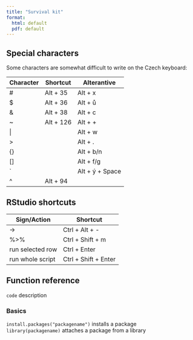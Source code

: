 ```yaml
---
title: "Survival kit"
format:
  html: default
  pdf: default
---
```


## Special characters

Some characters are somewhat difficult to write on the Czech keyboard:

| Character | Shortcut  | Alterantive |
|-----------|-----------|-------------|
| \#        | Alt + 35  | Alt + x     |
| $         | Alt + 36  | Alt + ů     |
| &         | Alt + 38  | Alt + c     |
| ~         | Alt + 126 | Alt + +     |
| \|        |           | Alt + w     |
| >         |           | Alt + .     |
| {}        |           | Alt + b/n   |
| []        |           | Alt + f/g   |
| `         |           | Alt + ý + Space |
| ^         | Alt + 94  |             |


## RStudio shortcuts

| Sign/Action      | Shortcut         |
|------------------|------------------|
| ->               | Ctrl + Alt + -   |
| %>%              | Ctrl + Shift + m |
| run selected row | Ctrl + Enter     |
| run whole script | Ctrl + Shift + Enter |


## Function reference 

`code` description

### Basics

`install.packages("packagename")` installs a package  
`library(packagename)` attaches a package from a library  
